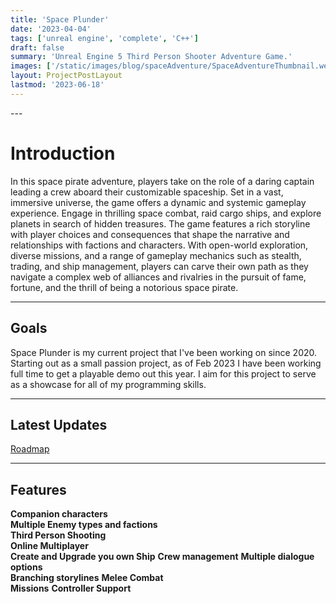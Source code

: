 ```yaml
---
title: 'Space Plunder'
date: '2023-04-04'
tags: ['unreal engine', 'complete', 'C++']
draft: false
summary: 'Unreal Engine 5 Third Person Shooter Adventure Game.'
images: ['/static/images/blog/spaceAdventure/SpaceAdventureThumbnail.webp']
layout: ProjectPostLayout
lastmod: '2023-06-18'
---
```


<div className="-mx-2 flex flex-wrap overflow-hidden xl:-mx-2">
  <div className="my-1 w-full overflow-hidden px-2 xl:my-1 xl:w-1/2 xl:px-2">
    <VideoPlayer loop autoPlay muted src="/static/vids/2024/demo/Demo_04_SneakingPastCameras.webm" />
  </div>
  <div className="my-1 w-full overflow-hidden px-2 xl:my-1 xl:w-1/2 xl:px-2">
    <VideoPlayer loop autoPlay muted src="/static/vids/2024/demo/Demo_04_Companions.webm" />
  </div>
</div>
--- 

# Introduction

In this space pirate adventure, players take on the role of a daring captain leading a crew aboard their customizable spaceship.
Set in a vast, immersive universe, the game offers a dynamic and systemic gameplay experience.
Engage in thrilling space combat, raid cargo ships, and explore planets in search of hidden treasures.
The game features a rich storyline with player choices and consequences that shape the narrative and relationships with factions and characters.
With open-world exploration, diverse missions, and a range of gameplay mechanics such as stealth, trading, and ship management,
players can carve their own path as they navigate a complex web of alliances and rivalries in the pursuit of fame, fortune,
and the thrill of being a notorious space pirate.


---

## Goals

Space Plunder is my current project that I've been working on since 2020.
Starting out as a small passion project, as of Feb 2023 I have been working full time to get a playable demo out this year.
I aim for this project to serve as a showcase for all of my programming skills.

---

## Latest Updates

[Roadmap](/blog/space-adventure/roadmap)

---

## Features

**Companion characters**  
**Multiple Enemy types and factions**  
**Third Person Shooting**  
**Online Multiplayer**  
**Create and Upgrade you own Ship**
**Crew management**
**Multiple dialogue options**  
**Branching storylines** 
**Melee Combat**  
**Missions**
**Controller Support**  

